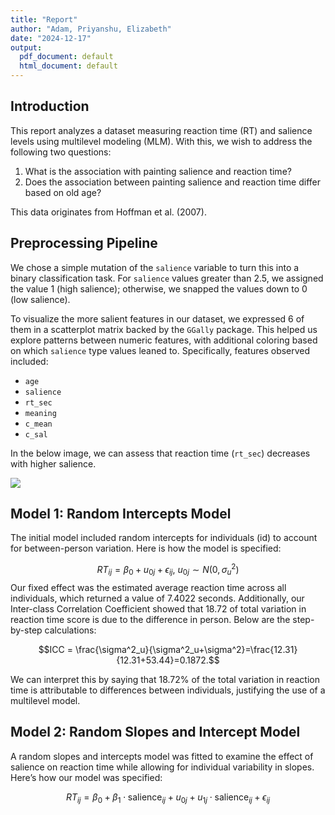 ```yaml
---
title: "Report"
author: "Adam, Priyanshu, Elizabeth"
date: "2024-12-17"
output:
  pdf_document: default
  html_document: default
---
```


## Introduction

This report analyzes a dataset measuring reaction time (RT) and salience levels using multilevel modeling (MLM). With this, we wish to address the following two questions: 

1. What is the association with painting salience and reaction time?
2. Does the association between painting salience and reaction time differ based on old age?

This data originates from Hoffman et al. (2007). 

## Preprocessing Pipeline 

We chose a simple mutation of the `salience` variable to turn this into a binary classification task. For `salience` values greater than $2.5$, we assigned the value $1$ (high salience); otherwise, we snapped the values down to $0$ (low salience). 

To visualize the more salient features in our dataset, we expressed $6$ of them in a scatterplot matrix backed by the `GGally` package. This helped us explore patterns between numeric features, with additional coloring based on which `salience` type values leaned to. Specifically, features observed included: 

- `age`
- `salience` 
- `rt_sec`
- `meaning`
- `c_mean`
- `c_sal`

In the below image, we can assess that reaction time (`rt_sec`) decreases with higher salience.

![](../images/scatterplot_matrix.png)

## Model 1: Random Intercepts Model 

The initial model included random intercepts for individuals (id) to account for between-person variation. Here is how the model is specified: 

$$ RT_{ij} = \beta_0 + u_{0j} + \epsilon_{ij} \text{,  } u_{0j} \sim N(0, \sigma^2_u)$$
Our fixed effect was the estimated average reaction time across all individuals, which returned a value of $7.4022$ seconds. Additionally, our Inter-class Correlation Coefficient showed that $18.72%$ of total variation in reaction time score is due to the difference in person. Below are the step-by-step calculations: 

$$ICC = \frac{\sigma^2_u}{\sigma^2_u+\sigma^2}=\frac{12.31}{12.31+53.44}=0.1872.$$

We can interpret this by saying that 18.72% of the total variation in reaction time is attributable to differences between individuals, justifying the use of a multilevel model.

## Model 2: Random Slopes and Intercept Model 

A random slopes and intercepts model was fitted to examine the effect of salience on reaction time while allowing for individual variability in slopes. Here's how our model was specified: 

$$ RT_{ij} = \beta_0 + \beta_1 \cdot \text{salience}_{ij}+u_{0j} + u_{1j} \cdot \text{salience}_{ij}+\epsilon_{ij}$$

